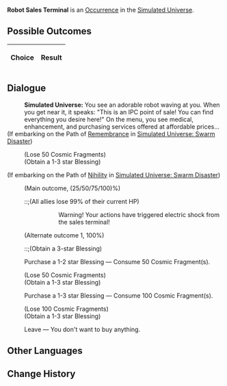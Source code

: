 {{Simulated Universe Event Infobox
|title         = Robot Sales Terminal
|image         = Random Event Trade.png
|type          =
|domains_su    = Occurrence
|domains_ext   = Occurrence
|domains_swarm = 
|domains_gng   = 
|requirements  =
|prev          = 
|next          = 
|indexRewards  =
|characters    = 
}}
'''Robot Sales Terminal''' is an [[Simulated Universe/Occurrence|Occurrence]] in the [[Simulated Universe]].

==Possible Outcomes==
{| class="article-table"
!Choice
!Result

|}

<!--
==Gameplay Notes==

-->
==Dialogue==
{{Dialogue Start}}
:'''Simulated Universe:''' You see an adorable robot waving at you. When you get near it, it speaks: "This is an IPC point of sale! You can find everything you desire here!" On the menu, you see medical, enhancement, and purchasing services offered at affordable prices...
;(If embarking on the Path of [[Simulated Universe/Paths#Remembrance|Remembrance]] in [[Simulated Universe: Swarm Disaster]])
:{{SU Special Dialogue|Remembrance|You recall the long-forgotten "bargaining technique."|Spend 50 Cosmic Fragments to purchase a 2-3 star Blessing.}}
:;(Lose 50 Cosmic Fragments)
:;(Obtain a 1-3 star Blessing)
;(If embarking on the Path of [[Simulated Universe/Paths#Nihility|Nihility]] in [[Simulated Universe: Swarm Disaster]])
:{{SU Special Dialogue|Nihility|The "protective net" that surrounds the sales terminal.|Obtain a Blessing for every success. Failure triggers an electric shock and all characters lose HP equal to 99% of their current HP. Currently, there is a ??% chance of failure.}}
:;(Main outcome, (25/50/75/100)%)
:::;(All allies lose 99% of their current HP)
::::Warning! Your actions have triggered electric shock from the sales terminal!
:;(Alternate outcome 1, 100%)
:::;(Obtain a 3-star Blessing)
:{{DIcon|Star}} Purchase a 1-2 star Blessing &mdash; Consume 50 Cosmic Fragment(s).
:;(Lose 50 Cosmic Fragments)
:;(Obtain a 1-3 star Blessing)
:{{DIcon|Star}} Purchase a 1-3 star Blessing &mdash; Consume 100 Cosmic Fragment(s).
:;(Lose 100 Cosmic Fragments)
:;(Obtain a 1-3 star Blessing)
:{{DIcon|Star}} Leave &mdash; You don't want to buy anything.
{{Dialogue End}}

==Other Languages==
{{Other Languages
|en    = Robot Sales Terminal
|zhs   = 机器人销售终端
|zht   = 機器人銷售終端機
|ja    = ロボット販売端末
|ko    = 로봇 판매 단말 장치
|es    = Terminal de venta de robots
|fr    = Terminal de vente robotisé
|ru    = Терминал с роботами
|th    = เทอร์มินัลขายหุ่นยนต์
|vi    = Trạm Bán Hàng Robot
|de    = Roboter-Verkaufsterminal
|id    = Robot Sales Terminal
|pt    = Terminal de Vendas de Robôs
}}

==Change History==
{{Change History|1.0}}
